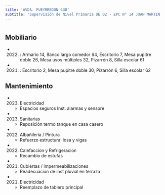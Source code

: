 ```yaml
---
title: 'AVDA. PUEYRREDON 630'
subtitle: 'Supervisión de Nivel Primaria DE 02 - EPC N° 14 JUAN MARTIN DE PUEYRREDON - EPA N° 14 JUAN MARTIN DE PUEYRREDON'
---
```


#


## Mobiliario

*  (2022) : Armario 14, Banco largo comedor 64, Escritorio 7, Mesa pupitre doble 26, Mesa usos múltiples 32, Pizarrón 8, Silla escolar 61 

*  (2021) : Escritorio 2, Mesa pupitre doble 30, Pizarrón 6, Silla escolar 62 





## Mantenimiento

*  (2023) Electricidad 
    + Espacios seguros Inst. alarmas y sensore

*  (2023) Sanitarias 
    + Reposición termo tanque en casa casero

*  (2022) Albañileria / Pintura 
    + Refuerzo estructural losa y vigas

*  (2022) Calefaccion y Refrigeracion 
    + Recambio de estufas

*  (2021) Cubiertas / Impermeabilizaciones 
    + Readecuacion de inst pluvial en terraza

*  (2021) Electricidad 
    + Reemplazo de tablero principal



